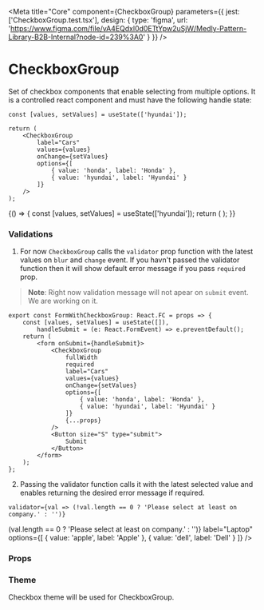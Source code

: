 
<Meta
    title="Core"
    component={CheckboxGroup}
    parameters={{
        jest: ['CheckboxGroup.test.tsx'],
        design: {
            type: 'figma',
            url: 'https://www.figma.com/file/vA4EQdxl0d0ETtYpw2uSjW/Medly-Pattern-Library-B2B-Internal?node-id=239%3A0'
        }
    }}
/>

# CheckboxGroup

Set of checkbox components that enable selecting from multiple options. It is a controlled react component and must have the following handle state:

```tsx
const [values, setValues] = useState(['hyundai']);

return (
    <CheckboxGroup
        label="Cars"
        values={values}
        onChange={setValues}
        options={[
            { value: 'honda', label: 'Honda' },
            { value: 'hyundai', label: 'Hyundai' }
        ]}
    />
);
```

<Preview withToolbar>
    <Story name="CheckboxGroup">
        {() => {
            const [values, setValues] = useState(['hyundai']);
            return (
                <CheckboxGroup
                    values={values}
                    onChange={setValues}
                    options={[
                        { value: 'honda', label: 'Honda' },
                        { value: 'hyundai', label: 'Hyundai' },
                        {
                            value: [
                                { value: 'jaguar', label: 'Jaguar' },
                                { value: 'landRover', label: 'Land Rover' }
                            ],
                            label: 'Tata'
                        }
                    ]}
                    disabled={boolean('Disabled', false)}
                    fullWidth={boolean('Full Width', false)}
                    required={boolean('Required', false)}
                    showSelectAll={boolean('Show Select All', false)}
                    label={text('Label', 'Cars')}
                    size={select('Size', sizes, 'S')}
                    errorText={text('Error Text', '')}
                    helperText={text('Helper Text', 'Helper Text')}
                    columns={number('Columns', 1)}
                />
            );
        }}
    </Story>
</Preview>

### Validations

1. For now `CheckboxGroup` calls the `validator` prop function with the latest values on `blur` and `change` event. If you havn't passed the validator function then it will show default error message if you pass `required` prop.

> **Note**: Right now validation message will not apear on `submit` event. We are working on it.

```tsx
export const FormWithCheckboxGroup: React.FC = props => {
    const [values, setValues] = useState([]),
        handleSubmit = (e: React.FormEvent) => e.preventDefault();
    return (
        <form onSubmit={handleSubmit}>
            <CheckboxGroup
                fullWidth
                required
                label="Cars"
                values={values}
                onChange={setValues}
                options={[
                    { value: 'honda', label: 'Honda' },
                    { value: 'hyundai', label: 'Hyundai' }
                ]}
                {...props}
            />
            <Button size="S" type="submit">
                Submit
            </Button>
        </form>
    );
};
```

<Preview withToolbar>
    <FormWithCheckboxGroup />
</Preview>

2. Passing the validator function calls it with the latest selected value and enables returning the desired error message if required.

```tsx
validator={val => (!val.length == 0 ? 'Please select at least on company.' : '')}
```

<Preview withToolbar>
    <FormWithCheckboxGroup
        validator={val => (val.length == 0 ? 'Please select at least on company.' : '')}
        label="Laptop"
        options={[
            { value: 'apple', label: 'Apple' },
            { value: 'dell', label: 'Dell' }
        ]}
    />
</Preview>

### Props

<Props of={CheckboxGroup} />

### Theme

Checkbox theme will be used for CheckboxGroup.
